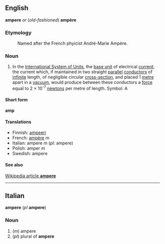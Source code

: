 ==English==
'''ampere''' ''or'' (''old-fashioned'') '''ampère'''

===Etymology===

:Named after the French phyicist André-Marie Ampère.

===Noun===

#In the [[International System of Units]], the [[base unit]] of electrical [[current]]; the current which, if maintained in two straight [[parallel]] [[conductor]]s of [[infinite]] length, of negligible circular [[cross-section]], and placed 1 [[metre]] apart in a [[vacuum]], would produce between these conductors a [[force]] equal to 2 &times; 10<sup>-7</sup> [[newton]]s per metre of length.  Symbol: A

====Short form====
'''amp'''

====Translations====

*Finnish: [[ampeeri]]
*French: [[ampère]] ''m''
*Italian: ampere ''m'' (''pl'': ampere)
*Polish: amper ''m''
*Swedish: ampere

====See also====
[[w:ampere|Wikipedia article '''ampere''']]

----

==Italian==
'''ampere''' (''pl'' '''ampere''')

===Noun===

#(''m'') ampere
#(''pl'') plural of '''ampere'''